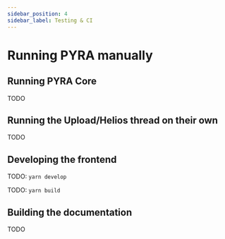 ```yaml
---
sidebar_position: 4
sidebar_label: Testing & CI
---
```


# Running PYRA manually

## Running PYRA Core

TODO

## Running the Upload/Helios thread on their own

TODO

## Developing the frontend

TODO: `yarn develop`

TODO: `yarn build`

## Building the documentation

TODO
